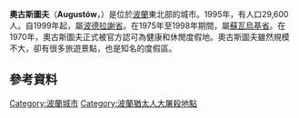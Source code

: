 {{Infobox Settlement
| name = Augustów
| image_skyline = Augustów rynek kamienica 18.07.2009 p.jpg
| imagesize = 250px
| image_caption = View of Augustów town square
| image_shield = POL Augustów COA.svg
| pushpin_map = Poland
| pushpin_label_position = bottom
| coordinates_region = PL
| subdivision_type = 國家
| subdivision_name = {{POL}}
| subdivision_type1 = [[波蘭行政區劃|省份]]
| subdivision_name1 = [[波德拉謝省|波德拉謝]]
| subdivision_type2 = [[Powiat|County]]
| subdivision_name2 = [[Augustów_County|Augustów County]]
| subdivision_type3 = [[Gmina|Gmina]]
| subdivision_name3 = Augustów <small>(urban gmina)</small>
| leader_title = Mayor
| leader_name = Kazimierz Kozuchowski
| established_title = 建城
| established_date = 1546
| established_title3 = 城市地位
| established_date3 = 1550
| area_total_km2 = 80.93
| population_as_of = 2006
| population_total = 30054
| population_density_km2 = auto
| timezone = [[Central_European_Time|CET]]
| utc_offset = +1
| timezone_DST = [[Central_European_Summer_Time|CEST]]
| utc_offset_DST = +2
| latd = 53 | latm = 51 | lats =  | latNS = N | longd = 22 | longm = 58 | longs =  | longEW = E
| postal_code_type = Postal code
| postal_code = 16-300 to 16-303
| area_code = +48 87
| blank_name = [[Polish_car_number_plates|Car plates]]
| blank_info = BAU
| website = http://www.um.augustow.pl }}
 
'''奧古斯圖夫'''（'''Augustów'''，{{lang-lt|Augustavas}}）是位於[[波蘭|波蘭]]東北部的城市。1995年，有人口29,600人。自1999年起，屬[[波德拉謝省|波德拉謝省]]。在1975年至1998年期間，屬[[蘇瓦烏基省|蘇瓦烏基省]]。在1970年，奧古斯圖夫正式被官方認可為健康和休閒度假地。奧古斯圖夫雖然規模不大，卻有很多旅遊景點，也是知名的度假區。

==參考資料==
{{Reflist}}
{{1911}}

{{coord|53|51|N|22|58|E|display=title}}


{{Authority control}}
[[Category:波蘭城市|Category:波蘭城市]]
[[Category:波蘭猶太人大屠殺地點|Category:波蘭猶太人大屠殺地點]]